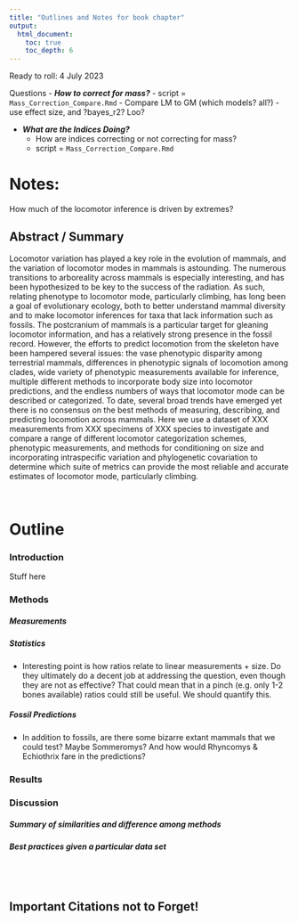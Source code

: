 ```yaml
---
title: "Outlines and Notes for book chapter"
output:
  html_document:
    toc: true
    toc_depth: 6
---
```


Ready to roll: 4 July 2023

Questions 
  - ***How to correct for mass?***
    - script = `Mass_Correction_Compare.Rmd`
    - Compare LM to GM (which models? all?)
      - use effect size, and ?bayes_r2? Loo?
  
  - ***What are the Indices Doing?***
    - How are indices correcting or not correcting for mass?
    - script = `Mass_Correction_Compare.Rmd`









# Notes:
How much of the locomotor inference is driven by extremes? 


## Abstract / Summary

Locomotor variation has played a key role in the evolution of mammals, and the variation of locomotor modes in mammals is astounding. The numerous transitions to arboreality across mammals is especially interesting, and has been hypothesized to be key to the success of the radiation. As such, relating phenotype to locomotor mode, particularly climbing, has long been a goal of evolutionary ecology, both to better understand mammal diversity and to make locomotor inferences for taxa that lack information such as fossils. The postcranium of mammals is a particular target for gleaning locomotor information, and has a relatively strong presence in the fossil record. However, the efforts to predict locomotion from the skeleton have been hampered several issues: the vase phenotypic disparity among terrestrial mammals, differences in phenotypic signals of locomotion among clades, wide variety of phenotypic measurements available for inference, multiple different methods to incorporate body size into locomotor predictions, and the endless numbers of ways that locomotor mode can be described or categorized. To date, several broad trends have emerged yet there is no consensus on the best methods of measuring, describing, and predicting locomotion across mammals. Here we use a dataset of XXX measurements from XXX specimens of XXX species to investigate and compare a range of different locomotor categorization schemes, phenotypic measurements, and methods for conditioning on size and incorporating intraspecific variation and phylogenetic covariation to determine which suite of metrics can provide the most reliable and accurate estimates of locomotor mode, particularly climbing.

<br>

# Outline

### Introduction  

Stuff here  

### Methods  

##### Measurements  

##### Statistics  

- Interesting point is how ratios relate to linear measurements + size. Do they ultimately do a decent job at addressing the question, even though they are not as effective? That could mean that in a pinch (e.g. only 1-2 bones available) ratios could still be useful. We should quantify this. 

##### Fossil Predictions  

- In addition to fossils, are there some bizarre extant mammals that we could test? Maybe Sommeromys? And how would Rhyncomys & Echiothrix fare in the predictions? 

### Results  


### Discussion

##### Summary of similarities and difference among methods

##### Best practices given a particular data set   

<br>
<br>

## Important Citations not to Forget!
<br>
<br>


